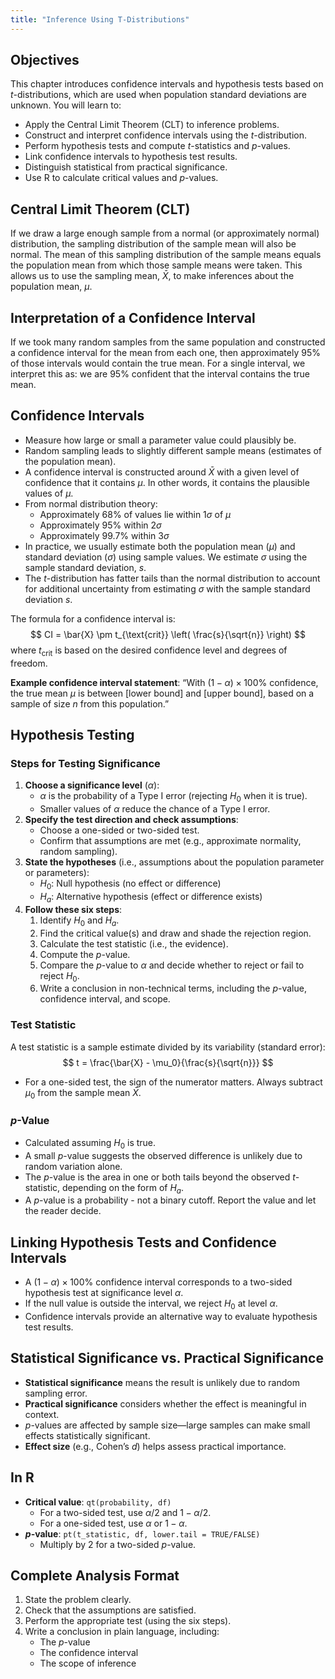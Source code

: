 ```yaml
---
title: "Inference Using T-Distributions"
---
```


## Objectives

This chapter introduces confidence intervals and hypothesis tests based on *t*-distributions, which are used when population standard deviations are unknown. You will learn to:

- Apply the Central Limit Theorem (CLT) to inference problems.  
- Construct and interpret confidence intervals using the *t*-distribution.  
- Perform hypothesis tests and compute *t*-statistics and *p*-values.  
- Link confidence intervals to hypothesis test results.  
- Distinguish statistical from practical significance.  
- Use R to calculate critical values and *p*-values.


## Central Limit Theorem (CLT)

If we draw a large enough sample from a normal (or approximately normal) distribution, the sampling distribution of the sample mean will also be normal. The mean of this sampling distribution of the sample means equals the population mean from which those sample means were taken. This allows us to use the sampling mean, $\bar{X}$, to make inferences about the population mean, $\mu$.


## Interpretation of a Confidence Interval

If we took many random samples from the same population and constructed a confidence interval for the mean from each one, then approximately 95% of those intervals would contain the true mean. For a single interval, we interpret this as: we are 95% confident that the interval contains the true mean.


## Confidence Intervals

- Measure how large or small a parameter value could plausibly be.  
- Random sampling leads to slightly different sample means (estimates of the population mean).  
- A confidence interval is constructed around $\bar{X}$ with a given level of confidence that it contains $\mu$. In other words, it contains the plausible values of $\mu$.
- From normal distribution theory:  
  - Approximately 68% of values lie within $1\sigma$ of $\mu$ 
  - Approximately 95% within $2\sigma$  
  - Approximately 99.7% within $3\sigma$  
- In practice, we usually estimate both the population mean ($\mu$) and standard deviation ($\sigma$) using sample values. We estimate $\sigma$ using the sample standard deviation, $s$.  
- The *t*-distribution has fatter tails than the normal distribution to account for additional uncertainty from estimating $\sigma$ with the sample standard deviation $s$.

The formula for a confidence interval is:
$$
CI = \bar{X} \pm t_{\text{crit}} \left( \frac{s}{\sqrt{n}} \right)
$$
where $t_{\text{crit}}$ is based on the desired confidence level and degrees of freedom.

**Example confidence interval statement**: "With $(1-\alpha) \times 100\%$ confidence, the true mean $\mu$ is between [lower bound] and [upper bound], based on a sample of size $n$ from this population."


## Hypothesis Testing

### Steps for Testing Significance
1. **Choose a significance level** ($\alpha$):  
   - $\alpha$ is the probability of a Type I error (rejecting $H_0$ when it is true).  
   - Smaller values of $\alpha$ reduce the chance of a Type I error.
2. **Specify the test direction and check assumptions**:  
   - Choose a one-sided or two-sided test.  
   - Confirm that assumptions are met (e.g., approximate normality, random sampling).
3. **State the hypotheses** (i.e., assumptions about the population parameter or parameters):  
   - $H_0$: Null hypothesis (no effect or difference)  
   - $H_a$: Alternative hypothesis (effect or difference exists)
4. **Follow these six steps**:
   1. Identify $H_0$ and $H_a$.  
   2. Find the critical value(s) and draw and shade the rejection region.  
   3. Calculate the test statistic (i.e., the evidence).  
   4. Compute the *p*-value.  
   5. Compare the *p*-value to $\alpha$ and decide whether to reject or fail to reject $H_0$.  
   6. Write a conclusion in non-technical terms, including the *p*-value, confidence interval, and scope.

### Test Statistic
A test statistic is a sample estimate divided by its variability (standard error):
$$
t = \frac{\bar{X} - \mu_0}{\frac{s}{\sqrt{n}}}
$$

- For a one-sided test, the sign of the numerator matters. Always subtract $\mu_0$ from the sample mean $\bar{X}$.

### *p*-Value
- Calculated assuming $H_0$ is true.  
- A small *p*-value suggests the observed difference is unlikely due to random variation alone.  
- The *p*-value is the area in one or both tails beyond the observed *t*-statistic, depending on the form of $H_a$.  
- A *p*-value is a probability - not a binary cutoff. Report the value and let the reader decide.


## Linking Hypothesis Tests and Confidence Intervals

- A $(1 - \alpha) \times 100\%$ confidence interval corresponds to a two-sided hypothesis test at significance level $\alpha$.  
- If the null value is outside the interval, we reject $H_0$ at level $\alpha$. 
- Confidence intervals provide an alternative way to evaluate hypothesis test results.


## Statistical Significance vs. Practical Significance

- **Statistical significance** means the result is unlikely due to random sampling error.  
- **Practical significance** considers whether the effect is meaningful in context.  
- *p*-values are affected by sample size---large samples can make small effects statistically significant.  
- **Effect size** (e.g., Cohen’s $d$) helps assess practical importance.


## In R

- **Critical value**: `qt(probability, df)`  
  - For a two-sided test, use $\alpha/2$ and $1 - \alpha/2$.  
  - For a one-sided test, use $\alpha$ or $1 - \alpha$.
- ***p*-value**: `pt(t_statistic, df, lower.tail = TRUE/FALSE)`  
  - Multiply by 2 for a two-sided *p*-value.


## Complete Analysis Format

1. State the problem clearly.  
2. Check that the assumptions are satisfied.  
3. Perform the appropriate test (using the six steps).  
4. Write a conclusion in plain language, including:  
   - The *p*-value  
   - The confidence interval  
   - The scope of inference
   